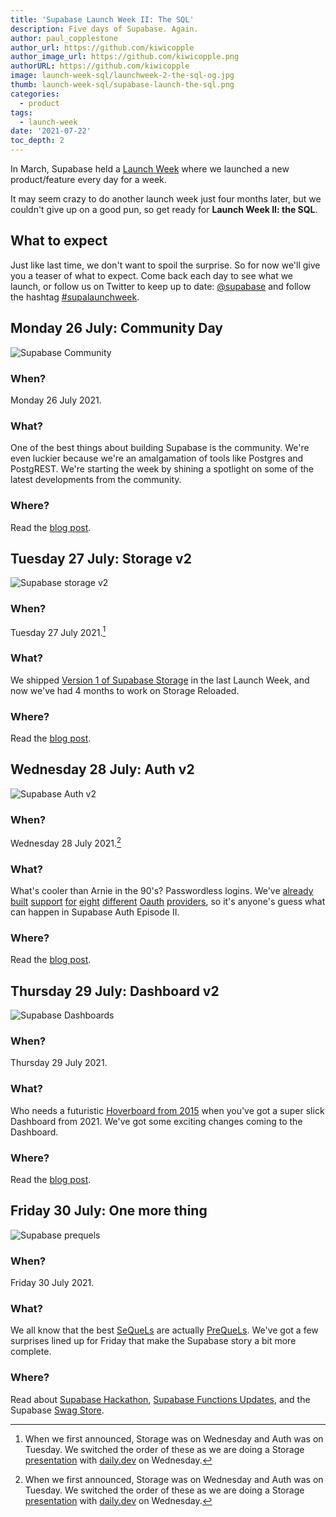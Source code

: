 ```yaml
---
title: 'Supabase Launch Week II: The SQL'
description: Five days of Supabase. Again.
author: paul_copplestone
author_url: https://github.com/kiwicopple
author_image_url: https://github.com/kiwicopple.png
authorURL: https://github.com/kiwicopple
image: launch-week-sql/launchweek-2-the-sql-og.jpg
thumb: launch-week-sql/supabase-launch-the-sql.png
categories:
  - product
tags:
  - launch-week
date: '2021-07-22'
toc_depth: 2
---
```


In March, Supabase held a [Launch Week](/blog/launch-week) where we launched a new product/feature every day for a week.

It may seem crazy to do another launch week just four months later, but we couldn't give up on a good pun, so get ready for **Launch Week II: the SQL**.

## What to expect

Just like last time, we don't want to spoil the surprise. So for now we'll give you a teaser of what to expect. Come back each day to see what we launch, or follow us on Twitter to keep up to date: [@supabase](https://twitter.com/supabase) and follow the hashtag [#supalaunchweek](https://twitter.com/hashtag/supalaunchweek).

## Monday 26 July: Community Day

![Supabase Community](/images/blog/launch-week-sql/community-day.png)

### **When?**

Monday 26 July 2021.

### What?

One of the best things about building Supabase is the community. We're even luckier because we're an amalgamation of tools like Postgres and PostgREST. We're starting the week by shining a spotlight on some of the latest developments from the community.

### Where?

Read the [blog post](/blog/supabase-community-day).

## Tuesday 27 July: Storage v2

![Supabase storage v2](/images/blog/launch-week-sql/storage.png)

### **When?**

Tuesday 27 July 2021.[^1]

### What?

We shipped [Version 1 of Supabase Storage](/blog/supabase-storage) in the last Launch Week, and now we've had 4 months to work on Storage Reloaded.

### Where?

Read the [blog post](/blog/storage-beta).

## Wednesday 28 July: Auth v2

![Supabase Auth v2](/images/blog/launch-week-sql/auth-v2.png)

### **When?**

Wednesday 28 July 2021.[^1]

### What?

What's cooler than Arnie in the 90's? Passwordless logins. We've [already](/docs/guides/auth/social-login/auth-apple) [built](/docs/guides/auth/social-login/auth-bitbucket) [support](/docs/guides/auth/social-login/auth-discord) [for](/docs/guides/auth/social-login/auth-facebook) [eight](/docs/guides/auth/social-login/auth-github) [different](/docs/guides/auth/social-login/auth-gitlab) [Oauth](/docs/guides/auth/social-login/auth-google) [providers](/docs/guides/auth/social-login/auth-twitter), so it's anyone's guess what can happen in Supabase Auth Episode II.

### Where?

Read the [blog post](/blog/supabase-auth-passwordless-sms-login).

## Thursday 29 July: Dashboard v2

![Supabase Dashboards](/images/blog/launch-week-sql/dashboards.png)

### **When?**

Thursday 29 July 2021.

### What?

Who needs a futuristic [Hoverboard from 2015](https://www.youtube.com/watch?v=NRkGYW9JAmQ) when you've got a super slick Dashboard from 2021. We've got some exciting changes coming to the Dashboard.

### Where?

Read the [blog post](/blog/supabase-reports-and-metrics).

## Friday 30 July: One more thing

![Supabase prequels](/images/blog/launch-week-sql/prequel.png)

### **When?**

Friday 30 July 2021.

### What?

We all know that the best [SeQueLs](https://www.reddit.com/r/SequelMemes/) are actually [PreQueLs](https://www.reddit.com/r/PrequelMemes/). We've got a few surprises lined up for Friday that make the Supabase story a bit more complete.

### Where?

Read about [Supabase Hackathon](/blog/supabase-swag-store),
[Supabase Functions Updates](/blog/supabase-functions-updates),
and the Supabase [Swag Store](/blog/1-the-supabase-hackathon).

[^1]:
    When we first announced, Storage was on Wednesday and Auth was on Tuesday. We switched the order of these as we are doing a
    Storage [presentation](https://www.meetup.com/the-monthly-dev-world-class-talks-by-expert-developers/events/278158726/) with
    [daily.dev](https://daily.dev/) on Wednesday.
